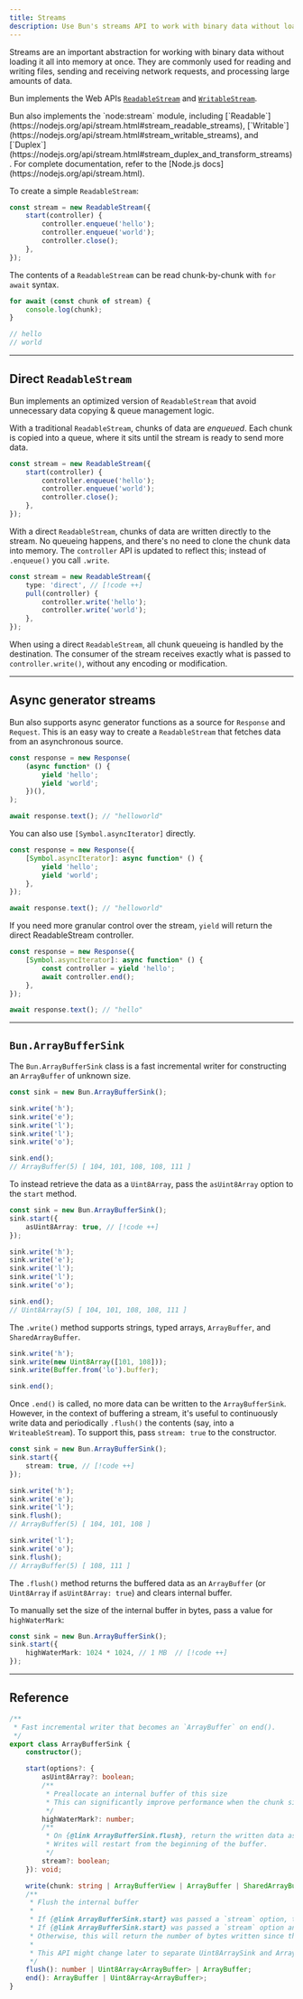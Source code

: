 ```yaml
---
title: Streams
description: Use Bun's streams API to work with binary data without loading it all into memory at once
---
```


Streams are an important abstraction for working with binary data without loading it all into memory at once. They are commonly used for reading and writing files, sending and receiving network requests, and processing large amounts of data.

Bun implements the Web APIs [`ReadableStream`](https://developer.mozilla.org/en-US/docs/Web/API/ReadableStream) and [`WritableStream`](https://developer.mozilla.org/en-US/docs/Web/API/WritableStream).

<Note>
	Bun also implements the `node:stream` module, including
	[`Readable`](https://nodejs.org/api/stream.html#stream_readable_streams),
	[`Writable`](https://nodejs.org/api/stream.html#stream_writable_streams), and
	[`Duplex`](https://nodejs.org/api/stream.html#stream_duplex_and_transform_streams). For complete
	documentation, refer to the [Node.js docs](https://nodejs.org/api/stream.html).
</Note>

To create a simple `ReadableStream`:

```ts
const stream = new ReadableStream({
	start(controller) {
		controller.enqueue('hello');
		controller.enqueue('world');
		controller.close();
	},
});
```

The contents of a `ReadableStream` can be read chunk-by-chunk with `for await` syntax.

```ts
for await (const chunk of stream) {
	console.log(chunk);
}

// hello
// world
```

---

## Direct `ReadableStream`

Bun implements an optimized version of `ReadableStream` that avoid unnecessary data copying & queue management logic.

With a traditional `ReadableStream`, chunks of data are _enqueued_. Each chunk is copied into a queue, where it sits until the stream is ready to send more data.

```ts
const stream = new ReadableStream({
	start(controller) {
		controller.enqueue('hello');
		controller.enqueue('world');
		controller.close();
	},
});
```

With a direct `ReadableStream`, chunks of data are written directly to the stream. No queueing happens, and there's no need to clone the chunk data into memory. The `controller` API is updated to reflect this; instead of `.enqueue()` you call `.write`.

```ts
const stream = new ReadableStream({
	type: 'direct', // [!code ++]
	pull(controller) {
		controller.write('hello');
		controller.write('world');
	},
});
```

When using a direct `ReadableStream`, all chunk queueing is handled by the destination. The consumer of the stream receives exactly what is passed to `controller.write()`, without any encoding or modification.

---

## Async generator streams

Bun also supports async generator functions as a source for `Response` and `Request`. This is an easy way to create a `ReadableStream` that fetches data from an asynchronous source.

```ts
const response = new Response(
	(async function* () {
		yield 'hello';
		yield 'world';
	})(),
);

await response.text(); // "helloworld"
```

You can also use `[Symbol.asyncIterator]` directly.

```ts
const response = new Response({
	[Symbol.asyncIterator]: async function* () {
		yield 'hello';
		yield 'world';
	},
});

await response.text(); // "helloworld"
```

If you need more granular control over the stream, `yield` will return the direct ReadableStream controller.

```ts
const response = new Response({
	[Symbol.asyncIterator]: async function* () {
		const controller = yield 'hello';
		await controller.end();
	},
});

await response.text(); // "hello"
```

---

## `Bun.ArrayBufferSink`

The `Bun.ArrayBufferSink` class is a fast incremental writer for constructing an `ArrayBuffer` of unknown size.

```ts
const sink = new Bun.ArrayBufferSink();

sink.write('h');
sink.write('e');
sink.write('l');
sink.write('l');
sink.write('o');

sink.end();
// ArrayBuffer(5) [ 104, 101, 108, 108, 111 ]
```

To instead retrieve the data as a `Uint8Array`, pass the `asUint8Array` option to the `start` method.

```ts
const sink = new Bun.ArrayBufferSink();
sink.start({
	asUint8Array: true, // [!code ++]
});

sink.write('h');
sink.write('e');
sink.write('l');
sink.write('l');
sink.write('o');

sink.end();
// Uint8Array(5) [ 104, 101, 108, 108, 111 ]
```

The `.write()` method supports strings, typed arrays, `ArrayBuffer`, and `SharedArrayBuffer`.

```ts
sink.write('h');
sink.write(new Uint8Array([101, 108]));
sink.write(Buffer.from('lo').buffer);

sink.end();
```

Once `.end()` is called, no more data can be written to the `ArrayBufferSink`. However, in the context of buffering a stream, it's useful to continuously write data and periodically `.flush()` the contents (say, into a `WriteableStream`). To support this, pass `stream: true` to the constructor.

```ts
const sink = new Bun.ArrayBufferSink();
sink.start({
	stream: true, // [!code ++]
});

sink.write('h');
sink.write('e');
sink.write('l');
sink.flush();
// ArrayBuffer(5) [ 104, 101, 108 ]

sink.write('l');
sink.write('o');
sink.flush();
// ArrayBuffer(5) [ 108, 111 ]
```

The `.flush()` method returns the buffered data as an `ArrayBuffer` (or `Uint8Array` if `asUint8Array: true`) and clears internal buffer.

To manually set the size of the internal buffer in bytes, pass a value for `highWaterMark`:

```ts
const sink = new Bun.ArrayBufferSink();
sink.start({
	highWaterMark: 1024 * 1024, // 1 MB  // [!code ++]
});
```

---

## Reference

```ts See Typescript Definitions expandable
/**
 * Fast incremental writer that becomes an `ArrayBuffer` on end().
 */
export class ArrayBufferSink {
	constructor();

	start(options?: {
		asUint8Array?: boolean;
		/**
		 * Preallocate an internal buffer of this size
		 * This can significantly improve performance when the chunk size is small
		 */
		highWaterMark?: number;
		/**
		 * On {@link ArrayBufferSink.flush}, return the written data as a `Uint8Array`.
		 * Writes will restart from the beginning of the buffer.
		 */
		stream?: boolean;
	}): void;

	write(chunk: string | ArrayBufferView | ArrayBuffer | SharedArrayBuffer): number;
	/**
	 * Flush the internal buffer
	 *
	 * If {@link ArrayBufferSink.start} was passed a `stream` option, this will return a `ArrayBuffer`
	 * If {@link ArrayBufferSink.start} was passed a `stream` option and `asUint8Array`, this will return a `Uint8Array`
	 * Otherwise, this will return the number of bytes written since the last flush
	 *
	 * This API might change later to separate Uint8ArraySink and ArrayBufferSink
	 */
	flush(): number | Uint8Array<ArrayBuffer> | ArrayBuffer;
	end(): ArrayBuffer | Uint8Array<ArrayBuffer>;
}
```

